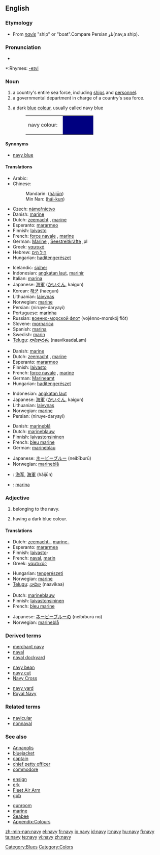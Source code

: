 {{wikipedia}}
==English==

===Etymology===
*From {{L.}} ''[[navis]]'' "ship" or "boat".Compare Persian ناو(nav,a ship).

===Pronunciation===
*{{audio|en-us-navy.ogg|Audio (US)}}

*:Rhymes: [[Rhymes:English:-eɪvi|-eɪvi]]

===Noun===
{{en-noun|nav|ies}}

# a country's entire sea force, including [[ship]]s and [[personnel]].
# a governmental department in charge of a country's sea force.
# {{color}} a dark [[blue]] [[color|colour]], usually called navy blue
#:<table><tr><td>navy colour: &nbsp;</td><td bgcolor="#000080" width="80">&nbsp; </td></tr></table>

====Synonyms====
*{{italbrac-colon|colour}} [[navy blue]]

====Translations====
{{trans-top|sea force}}
*Arabic: {{Arab|[[بحرية]]}} {{IPAchar|(baħaría)}} {{f}}
*Chinese:
*:Mandarin: {{zh-ts|海軍|海军}} ([[hǎijūn]])
*:Min Nan: {{zh-ts|海軍|海军}} ([[hái-kun]])
*Czech: [[námořnictvo]] {{n}}
*Danish: [[marine]]
*Dutch: [[zeemacht]] {{f}}, [[marine]] {{f}}
*Esperanto: [[mararmeo]]
*Finnish: [[laivasto]]
*French: [[force navale]] {{f}}, [[marine]] {{f}}
*German: [[Marine]] {{f}}, [[Seestreitkräfte]] {{f}},pl
*Greek: [[ναυτικό]] {{n}}
*Hebrew: [[חיל הים]] {{m}}
*Hungarian: [[haditengerészet]]
{{trans-mid}}
*Icelandic: [[sjóher]] {{m}}
*Indonesian: [[angkatan laut]], [[marinir]]
*Italian: [[marina]] {{f}}
*Japanese: [[海軍]] ([[かいぐん]], kaigun)
*Korean: [[해군]] (haegun)
*Lithuanian: [[laivynas]] {{m}}
*Norwegian: [[marine]] {{m}}
*Persian: {{fa-Arab|[[نیروی دریایی]]}} (niruye-daryayi)
*Portuguese: [[marinha]] {{f}}
*Russian: [[военно-морской флот]] (vojénno-morskój flót) {{m}}
*Slovene: [[mornarica]] {{f}}
*Spanish: [[marina]] {{f}}
*Swedish: [[marin]] {{c}}
*[[Telugu]]: [[నావికాదళం]] (naavikaadaLam)
{{trans-bottom}}

{{trans-top|department}}
*Danish: [[marine]]
*Dutch: [[zeemacht]] {{f}}, [[marine]] {{f}}
*Esperanto: [[mararmeo]]
*Finnish: [[laivasto]]
*French: [[force navale]] {{f}}, [[marine]] {{f}}
*German: [[Marineamt]] {{n}}
*Hungarian: [[haditengerészet]]
{{trans-mid}}
*Indonesian: [[angkatan laut]]
*Japanese: [[海軍]] ([[かいぐん]], kaigun)
*Lithuanian: [[laivynas]] {{m}}
*Norwegian: [[marine]] {{m}}
*Persian: {{fa-Arab|[[نیروی دریایی]]}} (niruye-daryayi)
{{trans-bottom}}

{{trans-top|colour}}
*Danish: [[marineblå]]
*Dutch: [[marineblauw]] {{n}}
*Finnish: [[laivastonsininen]]
*French: [[bleu marine]] {{m}}
*German: [[marineblau]]
{{trans-mid}}
*Japanese: [[ネービーブルー]] (neibīburū)
*Norwegian: [[marineblå]]
{{trans-bottom}}

{{checktrans-top}}
<!--Remove this section once all of the translations below have been moved into the tables above.-->
*{{ttbc|Chinese}}: [[海军]], [[海軍]] (hǎijūn)
*{{ttbc|Spanish}}: [[marina]] {{f}}
{{trans-bottom}}

===Adjective===
{{en-adj|-}}

# belonging to the navy.
# {{colour}} having a dark blue colour.

====Translations====
{{trans-top|belonging}}
*Dutch: [[zeemacht-]], [[marine-]]
*Esperanto: [[mararmea]]
*Finnish: [[laivasto]]-
*French: [[naval]], [[marin]]
*Greek: [[ναυτικός]]
{{trans-mid}}
*Hungarian: [[tengerészeti]]
*Norwegian: [[marine]]
*[[Telugu]]: [[నావికా]] (naavikaa)
{{trans-bottom}}

{{trans-top|colour}}
*Dutch: [[marineblauw]]
*Finnish: [[laivastonsininen]]
*French: [[bleu marine]]
{{trans-mid}}
*Japanese: [[ネービーブルー]]の (neibīburū no)
*Norwegian: [[marineblå]]
{{trans-bottom}}

===Derived terms===
{{top3}}
*[[merchant navy]]
*[[naval]]
*[[naval dockyard]]
{{mid3}}
*[[navy bean]]
*[[navy cut]]
*[[Navy Cross]]
{{mid3}}
*[[navy yard]]
*[[Royal Navy]]
{{bottom}}

===Related terms===
*[[navicular]]
*[[nonnaval]]

===See also===
{{top3}}
*[[Annapolis]]
*[[bluejacket]]
*[[captain]]
*[[chief petty officer]]
*[[commodore]]
{{mid3}}
*[[ensign]]
*[[erk]]
*[[Fleet Air Arm]]
*[[gob]]
{{mid3}}
*[[gunroom]]
*[[marine]]
*[[Seabee]]
*[[Wiktionary_Appendix:Colours|Appendix:Colours]]
{{bottom}}

[[Category:Blues]]
[[Category:Colors]]

[[zh-min-nan:navy]]
[[el:navy]]
[[fr:navy]]
[[io:navy]]
[[id:navy]]
[[it:navy]]
[[hu:navy]]
[[fi:navy]]
[[ta:navy]]
[[te:navy]]
[[vi:navy]]
[[zh:navy]]